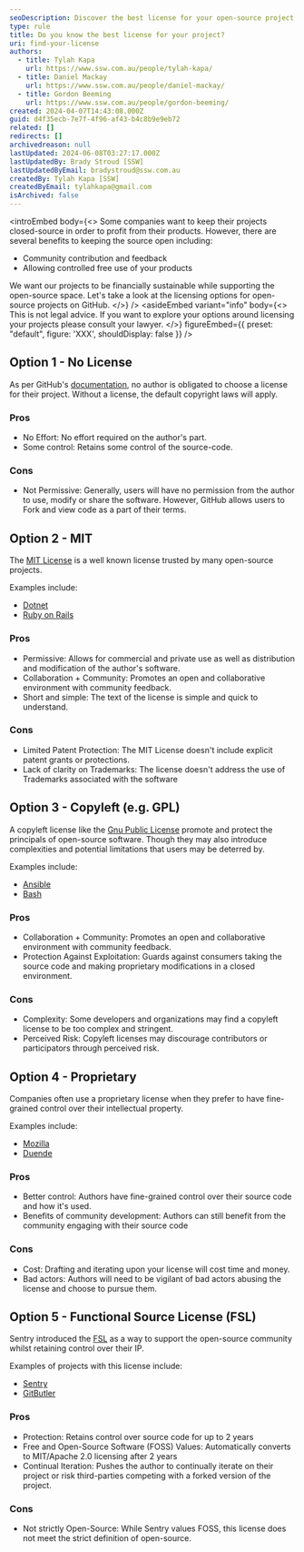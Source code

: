 ```yaml
---
seoDescription: Discover the best license for your open-source project on GitHub and ensure financial sustainability while supporting the open-source community.
type: rule
title: Do you know the best license for your project?
uri: find-your-license
authors:
  - title: Tylah Kapa
    url: https://www.ssw.com.au/people/tylah-kapa/
  - title: Daniel Mackay
    url: https://www.ssw.com.au/people/daniel-mackay/
  - title: Gordon Beeming
    url: https://www.ssw.com.au/people/gordon-beeming/
created: 2024-04-07T14:43:08.000Z
guid: d4f35ecb-7e7f-4f96-af43-b4c8b9e9eb72
related: []
redirects: []
archivedreason: null
lastUpdated: 2024-06-08T03:27:17.000Z
lastUpdatedBy: Brady Stroud [SSW]
lastUpdatedByEmail: bradystroud@ssw.com.au
createdBy: Tylah Kapa [SSW]
createdByEmail: tylahkapa@gmail.com
isArchived: false
---
```


<introEmbed
  body={<>
Some companies want to keep their projects closed-source in order to profit from their products. However, there are several benefits to keeping the source open including:

- Community contribution and feedback
- Allowing controlled free use of your products

We want our projects to be financially sustainable while supporting the open-source space. Let's take a look at the licensing options for open-source projects on GitHub.
  </>}
/>
<asideEmbed
  variant="info"
  body={<>
    This is not legal advice. If you want to explore your options around licensing your projects please consult your lawyer.
  </>}
  figureEmbed={{
    preset: "default",
    figure: 'XXX',
    shouldDisplay: false
  }}
/>

## Option 1 - No License

As per GitHub's [documentation](https://docs.github.com/en/repositories/managing-your-repositorys-settings-and-features/customizing-your-repository/licensing-a-repository), no author is obligated to choose a license for their project. Without a license, the default copyright laws will apply.

### Pros

- No Effort: No effort required on the author's part.
- Some control: Retains some control of the source-code.

### Cons

- Not Permissive: Generally, users will have no permission from the author to use, modify or share the software. However, GitHub allows users to Fork and view code as a part of their terms.

## Option 2 - MIT

The [MIT License](https://choosealicense.com/licenses/mit/) is a well known license trusted by many open-source projects.

Examples include:

- [Dotnet](https://github.com/dotnet/runtime/blob/main/LICENSE.TXT)
- [Ruby on Rails](https://github.com/rails/rails/blob/main/MIT-LICENSE)

### Pros

- Permissive: Allows for commercial and private use as well as distribution and modification of the author's software.
- Collaboration + Community: Promotes an open and collaborative environment with community feedback.
- Short and simple: The text of the license is simple and quick to understand.

### Cons

- Limited Patent Protection: The MIT License doesn't include explicit patent grants or protections.
- Lack of clarity on Trademarks: The license doesn't address the use of Trademarks associated with the software

## Option 3 - Copyleft (e.g. GPL)

A copyleft license like the [Gnu Public License](https://choosealicense.com/licenses/gpl-3.0/) promote and protect the principals of open-source software. Though they may also introduce complexities and potential limitations that users may be deterred by.

Examples include:

- [Ansible](https://github.com/ansible/ansible/blob/devel/COPYING)
- [Bash](https://git.savannah.gnu.org/cgit/bash.git/tree/COPYING)

### Pros

- Collaboration + Community: Promotes an open and collaborative environment with community feedback.
- Protection Against Exploitation: Guards against consumers taking the source code and making proprietary modifications in a closed environment.

### Cons

- Complexity: Some developers and organizations may find a copyleft license to be too complex and stringent.
- Perceived Risk: Copyleft licenses may discourage contributors or participators through perceived risk.

## Option 4 - Proprietary

Companies often use a proprietary license when they prefer to have fine-grained control over their intellectual property.

Examples include:

- [Mozilla](https://www.mozilla.org/en-US/MPL/)
- [Duende](https://duendesoftware.com/license)

### Pros

- Better control: Authors have fine-grained control over their source code and how it's used.
- Benefits of community development: Authors can still benefit from the community engaging with their source code

### Cons

- Cost: Drafting and iterating upon your license will cost time and money.
- Bad actors: Authors will need to be vigilant of bad actors abusing the license and choose to pursue them.

## Option 5 - Functional Source License (FSL)

Sentry introduced the [FSL](https://fsl.software/) as a way to support the open-source community whilst retaining control over their IP.

Examples of projects with this license include:

- [Sentry](https://github.com/getsentry/self-hosted/blob/master/LICENSE.md)
- [GitButler](https://github.com/gitbutlerapp/gitbutler/blob/master/LICENSE.md)

### Pros

- Protection: Retains control over source code for up to 2 years
- Free and Open-Source Software (FOSS) Values: Automatically converts to MIT/Apache 2.0 licensing after 2 years
- Continual Iteration: Pushes the author to continually iterate on their project or risk third-parties competing with a forked version of the project.

### Cons

- Not strictly Open-Source: While Sentry values FOSS, this license does not meet the strict definition of open-source.
